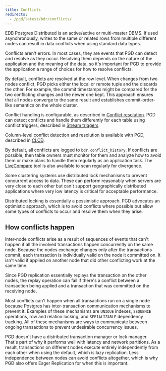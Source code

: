 ```yaml
---
title: Conflicts
redirects:
  - /pgd/latest/bdr/conflicts/
---
```


EDB Postgres Distributed is an active/active or multi-master DBMS. If used asynchronously, writes to the same or related rows from multiple different nodes can result in data conflicts when using standard data types.

Conflicts aren't errors. In most cases, they are events that PGD can detect and resolve as they occur. Resolving them depends on the nature of the application and the meaning of the data, so it's important for
PGD to provide the application a range of choices for how to resolve conflicts.

By default, conflicts are resolved at the row level. When changes from two nodes conflict, PGD picks either the local or remote tuple and the discards the other. For example, the commit timestamps might be compared for the two conflicting changes and the newer one kept. This approach ensures that all nodes converge to the same result and establishes commit-order-like semantics on the whole cluster.

Conflict handling is configurable, as described in [Conflict resolution](#conflict-resolution). PGD can detect conflicts and handle them differently for each table using conflict triggers, described in [Stream triggers](../striggers).

Column-level conflict detection and resolution is available with PGD, described in [CLCD](column-level-conflicts).

By default, all conflicts are logged to `bdr.conflict_history`. If conflicts are possible, then table owners must monitor for them and analyze how to avoid them or make plans to handle them regularly as an application task. The [LiveCompare](/livecompare/latest) tool is also available to scan regularly for divergence.

Some clustering systems use distributed lock mechanisms to prevent concurrent access to data. These can perform reasonably when servers are very close to each other but can't support geographically distributed applications where very low latency is critical for acceptable performance.

Distributed locking is essentially a pessimistic approach. PGD advocates an optimistic approach, which is to avoid conflicts where possible but allow some types of conflicts to occur and resolve them when they arise.

## How conflicts happen

Inter-node conflicts arise as a result of sequences of events that can't happen if all the involved transactions happen concurrently on the same node. Because the nodes exchange changes only after the transactions commit, each transaction is individually valid on the node it committed on. It isn't
valid if applied on another node that did other conflicting work at the same time.

Since PGD replication essentially replays the transaction on the other nodes, the replay operation can fail if there's a conflict between a transaction being applied and a transaction that was committed on the receiving node.

Most conflicts can't happen when all transactions run on a single node because Postgres has inter-transaction communication mechanisms to prevent it. Examples of these mechanisms are `UNIQUE` indexes, `SEQUENCE` operations, row and relation locking, and `SERIALIZABLE` dependency tracking. All of these mechanisms are ways to communicate between ongoing transactions to prevent undesirable concurrency
issues.

PGD doesn't have a distributed transaction manager or lock manager. That's part of why it performs well with latency and network partitions. As a result, transactions on different nodes execute entirely independently from each other when using the default, which is lazy replication. Less independence between nodes can avoid conflicts altogether, which is why PGD also offers Eager Replication for when this is important.